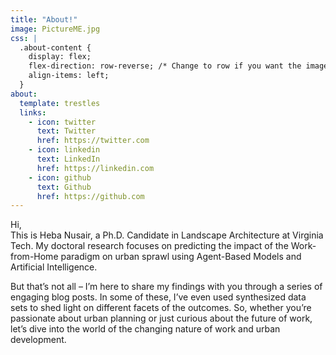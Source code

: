 ```yaml
---
title: "About!"
image: PictureME.jpg
css: |
  .about-content {
    display: flex;
    flex-direction: row-reverse; /* Change to row if you want the image on the left */
    align-items: left;
  }
about:
  template: trestles
  links:
    - icon: twitter
      text: Twitter
      href: https://twitter.com
    - icon: linkedin
      text: LinkedIn
      href: https://linkedin.com
    - icon: github
      text: Github
      href: https://github.com
---
```



Hi,\
This is Heba Nusair, a Ph.D. Candidate in Landscape Architecture at Virginia Tech. My doctoral research focuses on predicting the impact of the Work-from-Home paradigm on urban sprawl using Agent-Based Models and Artificial Intelligence.

But that's not all -- I'm here to share my findings with you through a series of engaging blog posts. In some of these, I've even used synthesized data sets to shed light on different facets of the outcomes. So, whether you're passionate about urban planning or just curious about the future of work, let's dive into the world of the changing nature of work and urban development.\

***\
***
